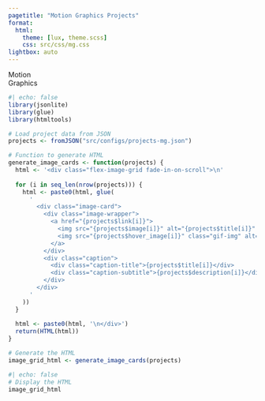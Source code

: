 ```yaml
---
pagetitle: "Motion Graphics Projects"
format:
  html:
    theme: [lux, theme.scss]
    css: src/css/mg.css
lightbox: auto
---
```


::::{.column-screen}

:::{.hero-container}

<div class="hero-text">
  <span id="motion">Motion</span><br>
  <span id="graphics">Graphics</span>
</div>

:::

```r
#| echo: false
library(jsonlite)
library(glue)
library(htmltools)

# Load project data from JSON
projects <- fromJSON("src/configs/projects-mg.json")

# Function to generate HTML
generate_image_cards <- function(projects) {
  html <- '<div class="flex-image-grid fade-in-on-scroll">\n'
  
  for (i in seq_len(nrow(projects))) {
    html <- paste0(html, glue(
      '
        <div class="image-card">
          <div class="image-wrapper">
            <a href="{projects$link[i]}">
              <img src="{projects$image[i]}" alt="{projects$title[i]}" />
              <img src="{projects$hover_image[i]}" class="gif-img" alt="{projects$title[i]} GIF" />
            </a>
          </div>
          <div class="caption">
            <div class="caption-title">{projects$title[i]}</div>
            <div class="caption-subtitle">{projects$description[i]}</div>
          </div>
        </div>
      '
    ))
  }
  
  html <- paste0(html, '\n</div>')
  return(HTML(html))
}

# Generate the HTML
image_grid_html <- generate_image_cards(projects)
```

```r
#| echo: false
# Display the HTML
image_grid_html
```

::::

<script>
// Create cursor elements
const cursor = document.createElement("div");
cursor.classList.add("laser-pointer");
document.body.appendChild(cursor);

const trail = document.createElement("div");
trail.classList.add("cursor-trail");
document.body.appendChild(trail);

// Track mouse movement
let timeout;
document.addEventListener("mousemove", (e) => {
    // Move small cursor instantly
    cursor.style.left = `${e.clientX}px`;
    cursor.style.top = `${e.clientY}px`;

    // Move trailing circle with delay
    setTimeout(() => {
        trail.style.left = `${e.clientX + 20}px`;
        trail.style.top = `${e.clientY + 20}px`;
        trail.style.opacity = 1;
    }, 100);

    // Hide trail after 1s of no movement
    clearTimeout(timeout);
    timeout = setTimeout(() => {
        trail.style.opacity = 0;
    }, 1000);
});

// Add hover effect for interactive elements
document.querySelectorAll("a, button, img").forEach((element) => {
    element.addEventListener("mouseenter", () => {
        cursor.classList.add("hover-effect"); // Expand cursor
    });
    element.addEventListener("mouseleave", () => {
        cursor.classList.remove("hover-effect"); // Revert cursor
    });
});

</script>



<script>
  window.addEventListener("load", () => {
    const motion = document.getElementById("motion");
    const graphics = document.getElementById("graphics");

    setTimeout(() => {
      motion.style.opacity = 1;
      motion.style.transform = "translateX(0)";
      graphics.style.opacity = 1;
      graphics.style.transform = "translateX(0)";
    }, 300);
  });
</script>

<script>
  document.addEventListener("DOMContentLoaded", function () {
    const observer = new IntersectionObserver((entries) => {
      entries.forEach((entry) => {
        if (entry.isIntersecting) {
          entry.target.classList.add("visible");
          observer.unobserve(entry.target); // Animate only once
        }
      });
    }, {
      threshold: 0.1
    });

    document.querySelectorAll('.fade-in-on-scroll').forEach((el) => {
      observer.observe(el);
    });
  });
</script>
